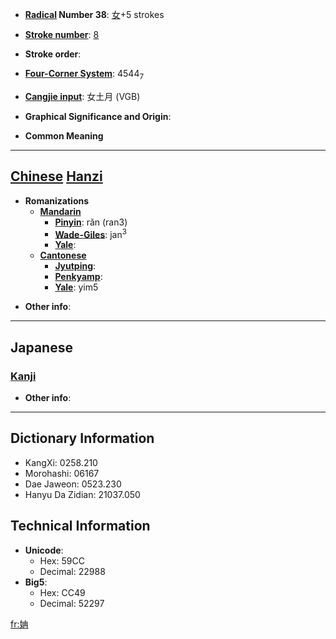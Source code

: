 * '''[[Wiktionary:Chinese radical index| Radical]] Number 38''': [[Wiktionary:Chinese radical index 女|女]]+5 strokes

* '''[[Wiktionary:Chinese total strokes index|Stroke number]]''': [[Wiktionary:Chinese total strokes index 8|8]]

* '''Stroke order''': 

* '''[[Wiktionary:Chinese four corner index|Four-Corner System]]''': 4544<sub>7</sub>

* '''[[Wiktionary:Chinese Cangjie index|Cangjie input]]''': 女土月 (VGB)

* '''Graphical Significance and Origin''': 

* '''Common Meaning'''

----

== [[Chinese]] [[Hanzi]] ==

* '''Romanizations'''
** '''[[Mandarin]]'''
*** '''[[Pinyin]]''': rǎn (ran3)
*** '''[[Wade-Giles]]''': jan<sup>3</sup>
*** '''[[Yale]]''': 
** '''[[Cantonese]]'''
*** '''[[Jyutping]]''':
*** '''[[Penkyamp]]''': 
*** '''[[Yale]]''': yim5

* '''Other info''': 

----

==Japanese==
===[[Kanji]]===
{{kanji|on readings=[[ぜん]] (zen)
|kun readings=
}}

* '''Other info''':  

----

== Dictionary Information ==

* KangXi: 0258.210
* Morohashi: 06167
* Dae Jaweon: 0523.230
* Hanyu Da Zidian: 21037.050

== Technical Information ==

* '''Unicode''':
** Hex: 59CC
** Decimal: 22988
* '''Big5''':
** Hex: CC49
** Decimal: 52297

[[fr:姌]]